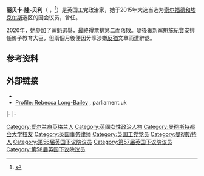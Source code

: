 {{NoteTA
|G1=PoliticiansUK
|G2=UK Places
|G3=People
|G4=Country
}}
{{Infobox MP
|name             = 丽贝卡·隆-贝利
|honorific-suffix = [[英国国会议员|MP]]
|image            = File:Official portrait of Rebecca Long Bailey crop 2.jpg
|office           = {{le|影子商务、能源和产业战略大臣|Shadow Secretary of State for Business, Energy and Industrial Strategy}}
|leader           = [[杰里米·科尔宾|杰里米·科尔宾]]
|1blankname       = 专门负责
|1namedata        = [[格雷格·克拉克|格雷格·克拉克]]
|term_start       = 2017年2月9日
|term_end         = 2020年4月6日
|predecessor      = {{le|克莱夫·刘易斯|Clive Lewis (politician)}}
|successor        = [[文立彬|文立彬]]
|office1          = {{le|影子财政部首席秘书|Shadow Chief Secretary to the Treasury}}
|leader1          = [[杰里米·科尔宾|杰里米·科尔宾]]
|1blankname1      = 专门负责
|1namedata1       = [[格雷格·汉兹|格雷格·汉兹]]<br>[[大卫·高克|大卫·高克]]
|2blankname1      = 影子大臣
|2namedata1       = [[约翰·麦克唐奈|约翰·麦克唐奈]]
|term_start1      = 2016年6月27日
|term_end1        = 2017年2月9日
|predecessor1     = {{le|塞玛·马特拉|Seema Malhotra}}
|successor1       = [[彼得·多德|彼得·多德]]
|office2          = [[英国下议院|英国下议院]]<br>[[索尔福德和埃克尔斯_(英国国会选区)|索尔福德和埃克尔斯]]选区[[英国国会议员|议员]]
|term_start2      = 2015年5月8日
|term_end2        = 
|predecessor2     = {{le|黑索尔·布莱尔斯|Hazel Blears}}
|successor2       = 
|majority2        = 12,541 (29%)
|birth_date       = {{birth date and age|1979|9|22|df=y}}
|birth_place      = [[斯特雷特福德|斯特雷特福德]], [[英格兰|英格兰]], [[英国|英国]]
|spouse           = Steve Bailey
|children         = 1子
|death_date       = 
|death_place      = 
|party            = [[工党_(英国)|工党]]
|alma_mater       = [[曼彻斯特都会大学|曼彻斯特都会大学]]
|website          = {{url|rebeccalongbailey.com|Official website}}
}}
'''丽贝卡·隆-贝利'''（'''{{lang-en|Rebecca Long-Bailey}}''' {{Post-nominals|country=GBR|size=100%|MP}}，{{bd|1979年|9月22日}}<ref name="telegraph.co.uk">{{cite news | last = Jamieson | first = Sophie | url = http://www.telegraph.co.uk/news/general-election-2015/11568431/Parliaments-future-female-front-bench-stars.html | title = Female MPs: Parliament’s future front bench stars | date = 2015-04-29 | work = [[每日电讯报|每日电讯报]] | location = London | publisher = [[Telegraph_Media_Group|Telegraph Media Group]] | accessdate = 2015-05-08 | archive-date = 2015-05-18 | archive-url = https://web.archive.org/web/20150518123334/http://www.telegraph.co.uk/news/general-election-2015/11568431/Parliaments-future-female-front-bench-stars.html | dead-url = no }}</ref>）是英国工党政治家，她于2015年大选当选为[[索尔福德和埃克尔斯_(英国国会选区)|索尔福德和埃克尔斯]]选区的国会议员，曾任{{le|影子商务、能源和产业战略大臣|Shadow Secretary of State for Business, Energy and Industrial Strategy}}。

2020年，她參加了黨魁選舉，最終得票排第二而落敗。隨後獲新黨魁[[施紀賢|施紀賢]]安排任影子教育大臣，但兩個月後便因分享涉嫌[[反猶|反猶]]文章而遭辭退。

==参考资料==
{{Reflist|30em}}

==外部链接==
* {{Official|http://www.rebeccalongbailey.com/}}
* [http://www.parliament.uk/biographies/commons/rebecca-long-bailey/4396 Profile: Rebecca Long-Bailey] {{Wayback|url=http://www.parliament.uk/biographies/commons/rebecca-long-bailey/4396 |date=20191002185959 }}, parliament.uk

{{s-start}}
{{s-par|uk}}
{{s-bef|before={{le|黑索尔·布莱尔斯|Hazel Blears}}}}
{{s-ttl|title=国会议员<br>[[索尔福德和埃克尔斯_(英国国会选区)|索尔福德和埃克尔斯]]选区|years=[[2015年英国大选|2015]]–至今}}
{{s-inc}}
|-
{{s-off}}
{{s-bef|before={{le|塞玛·马特拉|Seema Malhotra}}}}
{{s-ttl|title={{le|影子财政部首席秘书|Shadow Chief Secretary to the Treasury}}|years=2016–2017}}
{{s-aft|after=[[彼得·多德|彼得·多德]]}}
|-
{{s-bef|before={{le|克莱夫·刘易斯|Clive Lewis (politician)}}}}
{{s-ttl|title={{le|影子商务、能源和产业战略大臣|Shadow Secretary of State for Business, Energy and Industrial Strategy}}|years=2017–至今}}
{{s-inc}}
{{s-end}}

{{杰里米·科尔宾影子内阁}}

{{DEFAULTSORT:Long-Bailey, Rebecca}}
[[Category:爱尔兰裔英格兰人|Category:爱尔兰裔英格兰人]]
[[Category:英國女性政治人物|Category:英國女性政治人物]]
[[Category:曼彻斯特都会大学校友|Category:曼彻斯特都会大学校友]]
[[Category:英国事务律师|Category:英国事务律师]]
[[Category:英国工党党员|Category:英国工党党员]]
[[Category:曼彻斯特人|Category:曼彻斯特人]]
[[Category:第56届英国下议院议员|Category:第56届英国下议院议员]]
[[Category:第57届英国下议院议员|Category:第57届英国下议院议员]]
[[Category:第58届英国下议院议员|Category:第58届英国下议院议员]]